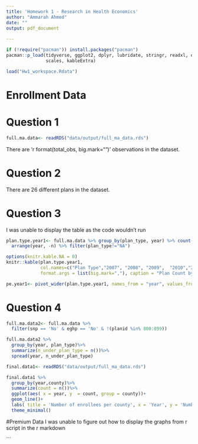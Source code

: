 ```yaml
---
title: 'Homework 1 - Research in Health Economics'
author: "Ammarah Ahmed"
date: ""
output: pdf_document 
    
---
```

```r
if (!require("pacman")) install.packages("pacman")
pacman::p_load(tidyverse, ggplot2, dplyr, lubridate, stringr, readxl, data.table, gdata, readr, 
               scales, kableExtra)
```

```r
load("Hw1_workspace.Rdata")
```


# Enrollment Data

# Question 1
```r
full.ma.data<- readRDS("data/output/full_ma_data.rds")
```
There are 'r format(total_obs, big.mark="")' observations in the dataset. 

# Question 2 
There are 26 different plans in the dataset.

# Question 3
I was unable to display the table as the code wouldn't run
```r
plan.type.year1<- full.ma.data %>% group_by(plan_type, year) %>% count() %>% 
  arrange(year, -n) %>% filter(plan_type!="NA")
```

```r
options(knitr.kable.NA = 0)
knitr::kable(plan.type.year1, 
             col.names=c("Plan Type","2007", "2008", "2009",  "2010","2011","2012","2013","2014","2015"),
             format.args = list(big.mark=","), caption = "Plan Count by Year")
```



```r
pe.year1<- pivot_wider(plan.type.year1, names_from = "year", values_from = "n", names_prefix = "Count_")
```
# Question 4


```r
full.ma.data2<- full.ma.data %>% 
  filter(snp == 'No' & eghp == 'No' & !(planid %in% 800:899))
```
```r
full.ma.data2 %>% 
  group_by(year, plan_type)%>% 
  summarize(n_under_plan_type = n())%>% 
  spread(year, n_under_plan_type)
```

```r
final.data1<- readRDS("data/output/full_ma_data.rds")
```
```r
final.data1 %>% 
  group_by(year,county)%>% 
  summarize(count = n())%>%
  ggplot(aes( x = year, y  = count, group = county))+
  geom_line()+
  labs( title = 'Number of enrollees per county', x = 'Year', y = 'Number of enrollees')+
  theme_minimal()
```

#Premium Data
I was unable to figure out how to display the graphs from r script in the r markdown

```
